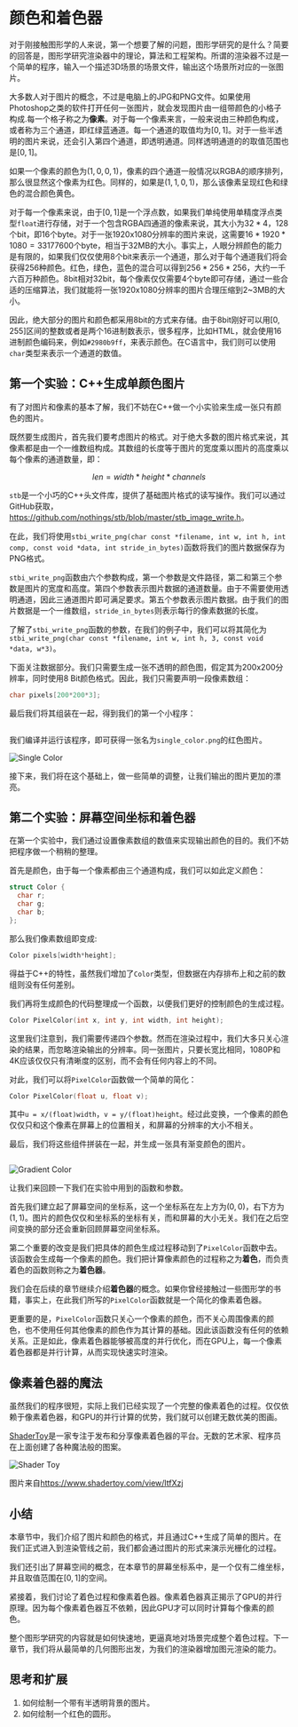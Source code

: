 # 颜色和着色器

对于刚接触图形学的人来说，第一个想要了解的问题，图形学研究的是什么？简要的回答是，图形学研究渲染器中的理论，算法和工程架构。所谓的渲染器不过是一个简单的程序，输入一个描述3D场景的场景文件，输出这个场景所对应的一张图片。

大多数人对于图片的概念，不过是电脑上的JPG和PNG文件。如果使用Photoshop之类的软件打开任何一张图片，就会发现图片由一组带颜色的小格子构成.每一个格子称之为**像素**。对于每一个像素来言，一般来说由三种颜色构成，或者称为三个通道，即红绿蓝通道。每一个通道的取值均为$[0,1]$。对于一些半透明的图片来说，还会引入第四个通道，即透明通道。同样透明通道的的取值范围也是$[0,1]$。

如果一个像素的颜色为$(1,0,0,1)$，像素的四个通道一般情况以RGBA的顺序排列，那么很显然这个像素为红色。同样的，如果是$(1,1,0,1)$，那么该像素呈现红色和绿色的混合颜色黄色。

对于每一个像素来说，由于$[0,1]$是一个浮点数，如果我们单纯使用单精度浮点类型`float`进行存储，对于一个包含RGBA四通道的像素来说，其大小为$32*4$，128个bit，即16个byte。对于一张1920x1080分辨率的图片来说，这需要$16*1920*1080=33177600$个byte，相当于32MB的大小。事实上，人眼分辨颜色的能力是有限的，如果我们仅仅使用8个bit来表示一个通道，那么对于每个通道我们将会获得256种颜色。红色，绿色，蓝色的混合可以得到$256*256*256$，大约一千六百万种颜色。8bit相对32bit，每个像素仅仅需要4个byte即可存储，通过一些合适的压缩算法，我们就能将一张1920x1080分辨率的图片合理压缩到2~3MB的大小。

因此，绝大部分的图片和颜色都采用8bit的方式来存储。由于8bit刚好可以用$[0,255]$区间的整数或者是两个16进制数表示，很多程序，比如HTML，就会使用16进制颜色编码来，例如`#2980b9ff`，来表示颜色。在C语言中，我们则可以使用`char`类型来表示一个通道的数值。

## 第一个实验：C++生成单颜色图片

有了对图片和像素的基本了解，我们不妨在C++做一个小实验来生成一张只有颜色的图片。

既然要生成图片，首先我们要考虑图片的格式。对于绝大多数的图片格式来说，其像素都是由一个一维数组构成。其数组的长度等于图片的宽度乘以图片的高度乘以每个像素的通道数量，即：

$$
len = width * height * channels
$$

`stb`是一个小巧的C++头文件库，提供了基础图片格式的读写操作。我们可以通过GitHub获取，[https://github.com/nothings/stb/blob/master/stb_image_write.h](https://github.com/nothings/stb/blob/master/stb_image_write.h)。

在此，我们将使用`stbi_write_png(char const *filename, int w, int h, int comp, const void *data, int stride_in_bytes)`函数将我们的图片数据保存为PNG格式。

`stbi_write_png`函数由六个参数构成，第一个参数是文件路径，第二和第三个参数是图片的宽度和高度。第四个参数表示图片数据的通道数量。由于不需要使用透明通道，因此三通道图片即可满足要求。第五个参数表示图片数据。由于我们的图片数据是一个一维数组，`stride_in_bytes`则表示每行的像素数据的长度。

了解了`stbi_write_png`函数的参数，在我们的例子中，我们可以将其简化为`stbi_write_png(char const *filename, int w, int h, 3, const void *data, w*3)`。

下面关注数据部分。我们只需要生成一张不透明的颜色图，假定其为200x200分辨率，同时使用8 Bit颜色格式。因此，我们只需要声明一段像素数组：

```cpp
char pixels[200*200*3];
```

最后我们将其组装在一起，得到我们的第一个小程序：

```cc
```

我们编译并运行该程序，即可获得一张名为`single_color.png`的红色图片。

![](code/01-color/single-color.png "Single Color")

接下来，我们将在这个基础上，做一些简单的调整，让我们输出的图片更加的漂亮。

## 第二个实验：屏幕空间坐标和着色器

在第一个实验中，我们通过设置像素数组的数值来实现输出颜色的目的。我们不妨把程序做一个稍稍的整理。

首先是颜色，由于每一个像素都由三个通道构成，我们可以如此定义颜色：

```cc
struct Color {
  char r;
  char g;
  char b;
};
```

那么我们像素数组即变成:

```cc
Color pixels[width*height];
```

得益于C++的特性，虽然我们增加了`Color`类型，但数据在内存排布上和之前的数组则没有任何差别。

我们再将生成颜色的代码整理成一个函数，以便我们更好的控制颜色的生成过程。

```cc
Color PixelColor(int x, int y, int width, int height);
```

这里我们注意到，我们需要传递四个参数。然而在渲染过程中，我们大多只关心渲染的结果，而忽略渲染输出的分辨率。同一张图片，只要长宽比相同，1080P和4K应该仅仅只有清晰度的区别，而不会有任何内容上的不同。

对此，我们可以将`PixelColor`函数做一个简单的简化：

```cc
Color PixelColor(float u, float v);
```

其中`u = x/(float)width`，`v = y/(float)height`。经过此变换，一个像素的颜色仅仅只和这个像素在屏幕上的位置相关，和屏幕的分辨率的大小不相关。

最后，我们将这些组件拼装在一起，并生成一张具有渐变颜色的图片。

```cc
```

![](code/01-color/gradient-color.png "Gradient Color")

让我们来回顾一下我们在实验中用到的函数和参数。

首先我们建立起了屏幕空间的坐标系，这一个坐标系在左上方为$(0,0)$，右下方为$(1,1)$。图片的颜色仅仅和坐标系的坐标有关，而和屏幕的大小无关。我们在之后空间变换的部分还会重新回顾屏幕空间坐标系。

第二个重要的改变是我们把具体的颜色生成过程移动到了`PixelColor`函数中去。该函数会生成每一个像素的颜色。我们把计算像素颜色的过程称之为**着色**，而负责着色的函数则称之为**着色器**。

我们会在后续的章节继续介绍**着色器**的概念。如果你曾经接触过一些图形学的书籍，事实上，在此我们所写的`PixelColor`函数就是一个简化的像素着色器。

更重要的是，`PixelColor`函数只关心一个像素的颜色，而不关心周围像素的颜色，也不使用任何其他像素的颜色作为其计算的基础。因此该函数没有任何的依赖关系。正是如此，像素着色器能够被高度的并行优化，而在GPU上，每一个像素着色器都是并行计算，从而实现快速实时渲染。

## 像素着色器的魔法

虽然我们的程序很短，实际上我们已经实现了一个完整的像素着色的过程。仅仅依赖于像素着色器，和GPU的并行计算的优势，我们就可以创建无数优美的图画。

[ShaderToy](https://www.shadertoy.com/)是一家专注于发布和分享像素着色器的平台。无数的艺术家、程序员在上面创建了各种魔法般的图案。

![](code/01-color/shadertoy.png "Shader Toy")

图片来自[https://www.shadertoy.com/view/ltfXzj](https://www.shadertoy.com/view/ltfXzj)

## 小结

本章节中，我们介绍了图片和颜色的格式，并且通过C++生成了简单的图片。在我们正式进入到渲染管线之前，我们都会通过图片的形式来演示光栅化的过程。

我们还引出了屏幕空间的概念，在本章节的屏幕坐标系中，是一个仅有二维坐标，并且取值范围在$[0,1]$的空间。

紧接着，我们讨论了着色过程和像素着色器。像素着色器真正揭示了GPU的并行原理。因为每个像素着色器互不依赖，因此GPU才可以同时计算每个像素的颜色。

整个图形学研究的内容就是如何快速地，更逼真地对场景完成整个着色过程。下一章节，我们将从最简单的几何图形出发，为我们的渲染器增加图元渲染的能力。

## 思考和扩展

1. 如何绘制一个带有半透明背景的图片。
2. 如何绘制一个红色的圆形。
